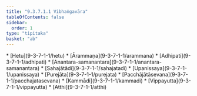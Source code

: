 ```yaml
---
title: "9.3.7.1.1 Vibhaṅgavāra"
tableOfContents: false
sidebar:
  order: 1
type: "tipitaka"
basket: "ab"
---
```



<DynamicBreadcrumb />



<TableOfContents>
* [Hetu](9-3-7-1-1/hetu)
* [Ārammaṇa](9-3-7-1-1/arammana)
* [Adhipati](9-3-7-1-1/adhipati)
* [Anantara-samanantara](9-3-7-1-1/anantara-samanantara)
* [Sahajātādi](9-3-7-1-1/sahajatadi)
* [Upanissaya](9-3-7-1-1/upanissaya)
* [Purejāta](9-3-7-1-1/purejata)
* [Pacchājātāsevana](9-3-7-1-1/pacchajatasevana)
* [Kammādi](9-3-7-1-1/kammadi)
* [Vippayutta](9-3-7-1-1/vippayutta)
* [Atthi](9-3-7-1-1/atthi)
</TableOfContents>